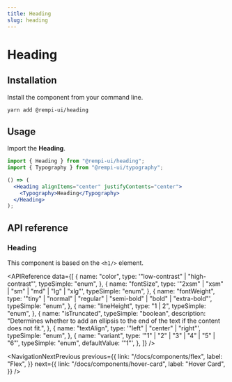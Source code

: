 ```yaml
---
title: Heading
slug: heading
---
```


# Heading

<Description text="A semantic heading element." />

<SelectVersion />

<PreviewComponent name="heading" />

## Installation

Install the component from your command line.

```bash
yarn add @rempi-ui/heading
```

## Usage

Import the <strong>Heading</strong>.

```jsx
import { Heading } from "@rempi-ui/heading";
import { Typography } from "@rempi-ui/typography";

() => (
  <Heading alignItems="center" justifyContents="center">
    <Typography>Heading</Typography>
  </Heading>
);
```

## API reference

### Heading

This component is based on the `<h1/>` element.

<APIReference
  data={[
    {
      name: "color",
      type: '"low-contrast" | "high-contrast"',
      typeSimple: "enum",
    },
    {
      name: "fontSize",
      type: '"2xsm" | "xsm" | "sm" | "md" | "lg" | "xlg"',
      typeSimple: "enum",
    },
    {
      name: "fontWeight",
      type: '"tiny" | "normal" | "regular" | "semi-bold" | "bold" | "extra-bold"',
      typeSimple: "enum",
    },
    {
      name: "lineHeight",
      type: "1 | 2",
      typeSimple: "enum",
    },
    {
      name: "isTruncated",
      typeSimple: "boolean",
      description:
        "Determines whether to add an ellipsis to the end of the text if the content does not fit.",
    },
    {
      name: "textAlign",
      type: '"left" | "center" | "right"',
      typeSimple: "enum",
    },
    {
      name: "variant",
      type: '"1" | "2" | "3" | "4" | "5" | "6"',
      typeSimple: "enum",
      defaultValue: '"1"',
    },
  ]}
/>

<NavigationNextPrevious
  previous={{
    link: "/docs/components/flex",
    label: "Flex",
  }}
  next={{
    link: "/docs/components/hover-card",
    label: "Hover Card",
  }}
/>

<EditThisPage url="components/en-US/heading/1.0.1.mdx" />

